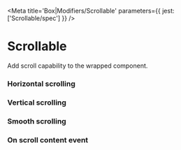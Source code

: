 

<Meta title='Box|Modifiers/Scrollable' parameters={{ jest: ['Scrollable/spec'] }} />

# Scrollable

Add scroll capability to the wrapped component.

<Preview>
  <Story name='Default'>
    <Scrollable>
      <Size maxWidth='full' height={100}>
        <Tile padding='none'>
          <Size width='200%' height='1000%'>
            <Box />
          </Size>
        </Tile>
      </Size>
    </Scrollable>
  </Story>
</Preview>

<Props of={Scrollable} />

### Horizontal scrolling

<Preview>
  <Story name='Horizontal scrolling'>
    <Scrollable horizontal>
      <Size maxWidth='full'>
        <Tile padding='none'>
          <Size width='200%' height={100}>
            <Box />
          </Size>
        </Tile>
      </Size>
    </Scrollable>
  </Story>
</Preview>

### Vertical scrolling

<Preview>
  <Story name='Vertical scrolling'>
    <Scrollable vertical>
      <Size height={100}>
        <Tile padding='none'>
          <Size height='1000%'>
            <Box />
          </Size>
        </Tile>
      </Size>
    </Scrollable>
  </Story>
</Preview>

### Smooth scrolling

<Preview>
  <Story name='Smooth scrolling'>
    <Scrollable smooth>
      <Size height={100}>
        <Tile padding='none'>
          <Size height='1000%'>
            <Box />
          </Size>
        </Tile>
      </Size>
    </Scrollable>
  </Story>
</Preview>

### On scroll content event

<Preview>
  <Story name='On Scroll Content'>
    <Scrollable onScrollContent={action('scrollContent')}>
      <Size height={100}>
        <Tile padding='none'>
          <Size height='1000%'>
            <Box />
          </Size>
        </Tile>
      </Size>
    </Scrollable>
  </Story>
</Preview>
